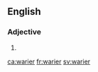 ==English==

===Adjective===
{{head|en}}

# {{en-comparative of|wary}}

[[ca:warier]]
[[fr:warier]]
[[sv:warier]]
